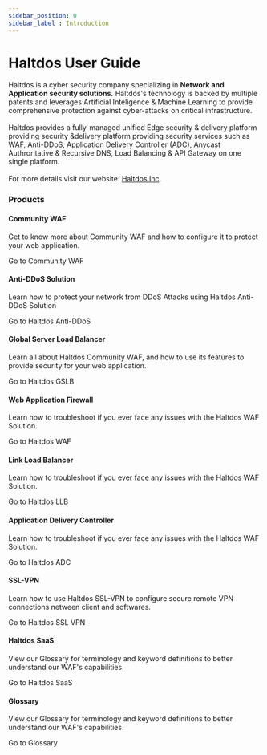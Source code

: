 ```yaml
---
sidebar_position: 0
sidebar_label : Introduction
---
```



# Haltdos User Guide
<div className='gallery'>
  <div className='sub-heading'>
   <p>
      Haltdos is a cyber security company specializing in <strong>Network and Application security solutions.</strong> Haltdos's technology is backed by multiple patents and leverages Artificial Inteligence & Machine Learning to provide comprehensive protection against cyber-attacks on critical infrastructure.
      <br />
      <br />
      Haltdos provides a fully-managed unified Edge security & delivery  platform providing security &delivery platform providing security services such as WAF, Anti-DDoS, Application Delivery Controller (ADC), Anycast Authroritative & Recursive DNS, Load Balancing & API Gateway on one single platform.
      <br />
      <br />
      For more details visit our website: <a href="https://www.haltdos.com/" target="_blank"> Haltdos Inc</a>.
      <br />
    </p>
  </div>
  <div className='sub-heading'>
    <h3>Products</h3>
  </div>
  <div className='card'>
    <h4>Community WAF</h4>
    <p>Get to know more about Community WAF and how to configure it to protect your web application.</p>
    <VersionedLink to='community-waf'>
      Go to Community WAF <ArrowRight className='arrow' />
    </VersionedLink>
  </div>
  <div className='card'>
    <h4>Anti-DDoS Solution</h4>
    <p>Learn how to protect your network from DDoS Attacks using Haltdos Anti-DDoS Solution</p>
    <VersionedLink to='ddos/'>
      Go to Haltdos Anti-DDoS<ArrowRight className='arrow' />
    </VersionedLink>
  </div>
  <div className='card'>
    <h4>Global Server Load Balancer</h4>
    <p>
      Learn all about Haltdos Community WAF, and how to use its features to provide security for your web application.
    </p>
    <VersionedLink to='gslb/'>
      Go to Haltdos GSLB <ArrowRight className='arrow' />
    </VersionedLink>
  </div>
  <div className='card'>
    <h4>Web Application Firewall</h4>
    <p>
      Learn how to troubleshoot if you ever face any issues with the Haltdos WAF Solution.
    </p>
    <VersionedLink to='waf/'>
      Go to Haltdos WAF <ArrowRight className='arrow' />
    </VersionedLink>
  </div>
  <div className='card'>
    <h4>Link Load Balancer</h4>
    <p>
      Learn how to troubleshoot if you ever face any issues with the Haltdos WAF Solution.
    </p>
    <VersionedLink to='llb/'>
      Go to Haltdos LLB <ArrowRight className='arrow' />
    </VersionedLink>
  </div>
  <div className='card'>
    <h4>Application Delivery Controller</h4>
    <p>
      Learn how to troubleshoot if you ever face any issues with the Haltdos WAF Solution.
    </p>
    <VersionedLink to='adc/'>
      Go to Haltdos ADC <ArrowRight className='arrow' />
    </VersionedLink>
  </div>
  <div className='card'>
    <h4>SSL-VPN</h4>
    <p>
      Learn how to use Haltdos SSL-VPN to configure secure remote VPN connections netween client and softwares.
    </p>
    <VersionedLink to='ssl-vpn'>
      Go to Haltdos SSL VPN <ArrowRight className='arrow' />
    </VersionedLink>
  </div>
  <div className='card'>
    <h4>Haltdos SaaS</h4>
    <p>
      View our Glossary for terminology and keyword definitions to better understand our WAF's capabilities.
    </p>
    <VersionedLink to='saas/'>
      Go to Haltdos SaaS <ArrowRight className='arrow' />
    </VersionedLink>
  </div>
  <div className='card'>
    <h4>Glossary</h4>
    <p>
      View our Glossary for terminology and keyword definitions to better understand our WAF's capabilities.
    </p>
    <VersionedLink to='glossary'>
      Go to Glossary <ArrowRight className='arrow' />
    </VersionedLink>
  </div>
</div>
